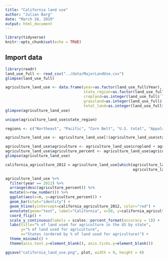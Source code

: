 ```yaml
---
title: "California land use"
author: "Julian Barg"
date: "March 28, 2019"
output: html_document
---
```


```r
library(tidyverse)
knitr::opts_chunk$set(echo = TRUE)
```

## Import data

```r
library(readr)
land_use_full <- read_csv("../data/MajorLandUse.csv")
glimpse(land_use_full)
```

```r
agriculture_land_use <- data.frame(year=as.factor(land_use_full$Year), 
                                   state_region=as.factor(land_use_full$`Region or State`),
                                   cropland=as.integer(land_use_full$`Total cropland`),
                                   grassland=as.integer(land_use_full$`Grassland pasture and range`),
                                   total_land=as.integer(land_use_full$`Total land`))
glimpse(agriculture_land_use)
```

```r
unique(agriculture_land_use$state_region)
```

```r
regions <- c("Northeast", "Pacific", "Corn Belt", "U.S. total", "Appalachian", "Southern Plains", "Southeast", "Delta States", "48 States", "Lake States", "Northern Plains", "Mountain")

agriculture_land_use <- agriculture_land_use[!(agriculture_land_use$state_region %in% regions), ]
```

```r
agriculture_land_use$agriculture <- agriculture_land_use$cropland + agriculture_land_use$grassland
agriculture_land_use$agriculture_percent <- agriculture_land_use$agriculture / agriculture_land_use$total_land
glimpse(agriculture_land_use)
```

```r
california_agriculture_2012 = agriculture_land_use[which(agriculture_land_use$state_region == "California" & 
                                                         agriculture_land_use$year == 2012), ]$agriculture_percent

agriculture_land_use %>%
  filter(year == 2012) %>%
  arrange(desc(agriculture_percent)) %>%
  mutate(n=row_number()) %>%
  ggplot(aes(x=n, y=agriculture_percent)) +
  geom_bar(stat="identity") +
  geom_hline(yintercept=california_agriculture_2012, color="red") +
  annotate(geom="text", label="California", x=50, y=california_agriculture_2012+0.01, hjust=0, vjust=0) +
  coord_flip() +
  scale_y_continuous(labels = scales::percent_format(accuracy = 1)) +
  labs(title="% of land used for agriculture in the US by state", 
       y="% of land used for agriculture", 
       x="States (ordered by % of land used for agriculture)") +
  theme_minimal() +
  theme(axis.text.y=element_blank(), axis.ticks.y=element_blank()) 
```

```r
ggsave("california_land_use.png", plot, width = 9, height = 6)
```